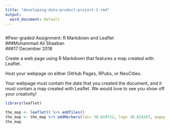 ---
title: "developing-data-product-project-1-rmd"
output:
  word_document: default
---

```{r setup, include=FALSE}
```

#Peer-graded Assignment: R Markdown and Leaflet  
###Muhammad Ali Shaaban  
###17 December 2018  

Create a web page using R Markdown that features a map created with Leaflet.  

Host your webpage on either GitHub Pages, RPubs, or NeoCities.  

Your webpage must contain the date that you created the document, and it must contain a map created with Leaflet. We would love to see you show off your creativity!  

```{r setup, include=FALSE}
library(leaflet)
```

```{r}
the_map <- leaflet() %>% addTiles() 
the_map <- the_map %>% addMarkers(lat= 30.819722, lng= 30.824167, popup="Home")
the_map
```